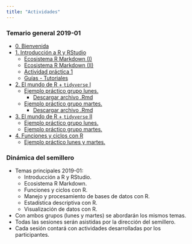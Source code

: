 ```yaml
---
title: "Actividades"
---
```


### Temario general 2019-01
  
  - [0. Bienvenida](/Actividades/0_Bienvenida.html)
  - [1. Introducción a R y RStudio](/Actividades/1_Intro.html)
      - [Ecosistema R Markdown (I)](/Actividades/1_RMarkdown.html)
      - [Ecosistema R Markdown (II)](/Actividades/1.2_RMarkdown.html)
      - [Actividad práctica 1](/Actividades/Actividad1.html)
      - [Guías - Tutoriales](/Actividades/GuiasR.html)
  - [2. El mundo de R + `tidyverse` I](/Actividades/2_MundoR.html)
      - [Ejemplo práctico grupo lunes.](https://rpubs.com/Edimer/477135)
          - [Descargar archivo .Rmd](/Actividades/Indice_Educativo.Rmd)
      - [Ejemplo práctico grupo martes.](https://rpubs.com/Edimer/473384)
          - [Descargar archivo .Rmd](/Actividades/Nutricion.Rmd)
  - [3. El mundo de R + `tidyverse` II](/Actividades/2_MundoR_tidy.html)      
      - [Ejemplo práctico grupo lunes.]()
      - [Ejemplo práctico grupo martes.]()
  - [4. Funciones y ciclos con R](3_Funciones.html)
      - [Ejemplo práctico lunes y martes.](/Actividades/Ejemplo.html)      
  
### Dinámica del semillero

  - Temas principales 2019-01:
      - Introducción a R y RStudio.
      - Ecosistema R Markdown.
      - Funciones y ciclos con R.
      - Manejo y procesamiento de bases de datos con R.
      - Estadística descriptiva con R.
      - Visualización de datos con R.
  - Con ambos grupos (lunes y martes) se abordarán los mismos temas.
  - Todas las sesiones serán asistidas por la dirección del semillero.
  - Cada sesión contará con actividades desarrolladas por los participantes.